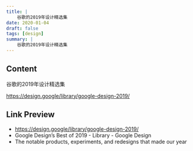 ```yaml
---
title: |
    谷歌的2019年设计精选集 
date: 2020-01-04
draft: false
tags: [design]
summary: |
    谷歌的2019年设计精选集 
---
```


## Content

谷歌的2019年设计精选集

https://design.google/library/google-design-2019/

## Link Preview

- https://design.google/library/google-design-2019/
- Google Design’s Best of 2019 - Library - Google Design
- The notable products, experiments, and redesigns that made our year
